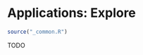 # Applications: Explore {#explore-applications}

```r
source("_common.R")
```

::: {.underconstruction}
TODO
:::
